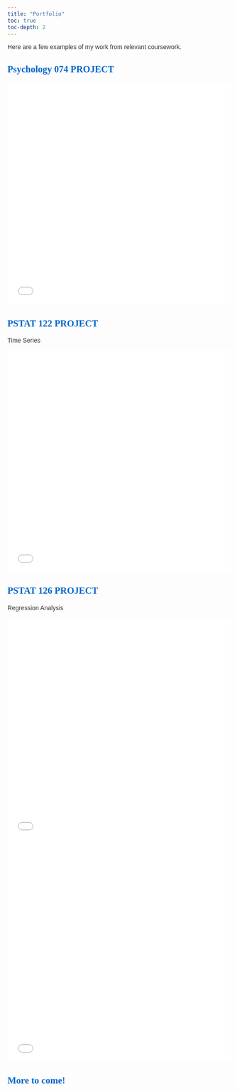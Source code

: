 ---
title: "Portfolio"
toc: true
toc-depth: 2
---

```{=html}
<style>

body { font-family: 'Arial'; color: #333;

}

h1, h2, h3, h4, h5, h6 { font-family: 'Georgia, serif'; color: #0066cc; }

</style>
```

Here are a few examples of my work from relevant coursework.

## Psychology 074 PROJECT

<iframe src="Draft FINAL.pdf" style="width:100%; height:500px;" frameborder="0">

</iframe>

## PSTAT 122 PROJECT

Time Series

<iframe src="122 Final.pdf" style="width:100%; height:500px;" frameborder="0">

</iframe>

## PSTAT 126 PROJECT

Regression Analysis

<iframe src="PSTAT 126 Final Report .pdf " style="width:100%; height:500px;" frameborder="0">

</iframe>

<iframe src="Pstat 126.pdf" style="width:100%; height:500px;" frameborder="0">

</iframe>

## More to come!

